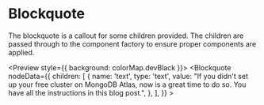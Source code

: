 
<Meta title="Blockquote" />

# Blockquote

The blockquote is a callout for some children provided. The children are passed
through to the component factory to ensure proper components are applied.

<Preview style={{ background: colorMap.devBlack }}>
    <Story name="blockquote">
      <Blockquote
        nodeData={{
            children: [
                {
                    name: 'text',
                    type: 'text',
                    value:
                        "If you didn't set up your free cluster on MongoDB Atlas, now is a great time to do so. You have all the instructions in this blog post.",
                },
            ],
        }}
    ></Blockquote>
    </Story>
</Preview>

